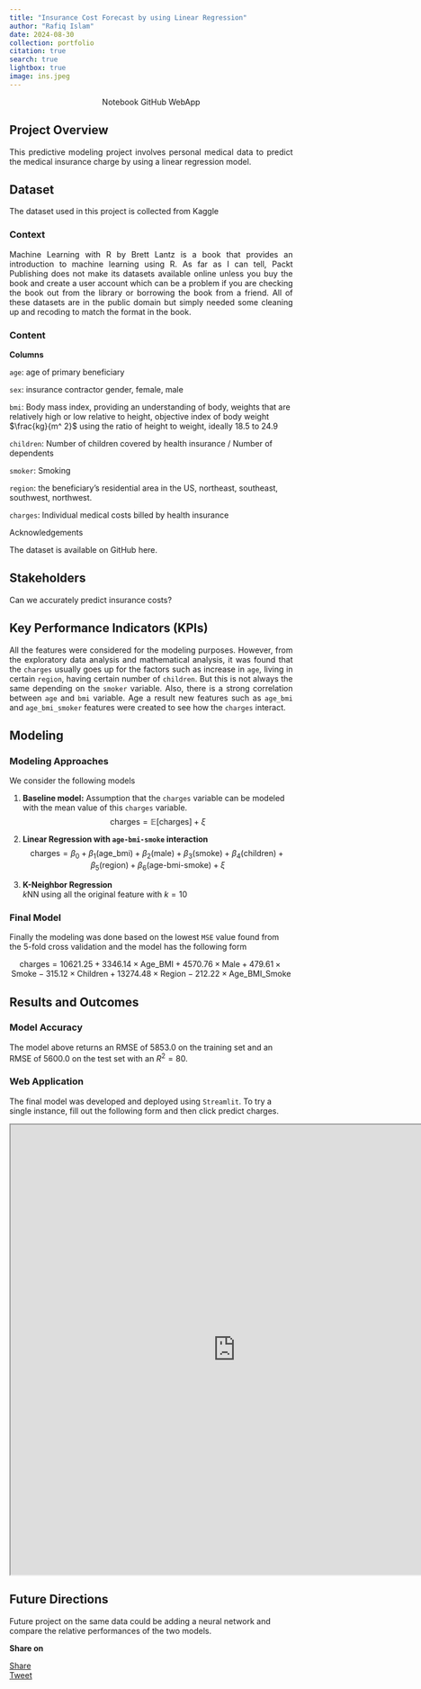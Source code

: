 ```yaml
---
title: "Insurance Cost Forecast by using Linear Regression"
author: "Rafiq Islam"
date: 2024-08-30
collection: portfolio
citation: true
search: true
lightbox: true
image: ins.jpeg
---  
```



<p style="text-align:center">
  [Notebook](/codepages/medicalcost/index.qmd){target="_blank" style="text-decoration:none"} [GitHub](https://github.com/mrislambd/medical-insurance-charge){target="_blank" style="text-decoration:none"} 
  [WebApp](https://michargepredictor.streamlit.app){target="_blank" style="text-decoration:none"} 
</p>

## Project Overview  

<p style="text-align: justify">
    This predictive modeling project involves personal medical data to predict the medical insurance charge by using a linear regression model.
</p>

## Dataset  
The dataset used in this project is collected from [Kaggle](https://www.kaggle.com/datasets/mirichoi0218/insurance){target="_blank" style="text-decoration:none"}  

### Context  
<p style="text-align: justify">
  Machine Learning with R by Brett Lantz is a book that provides an introduction to machine learning using R. As far as I can tell, Packt Publishing does not make its datasets available online unless you buy the book and create a user account which can be a problem if you are checking the book out from the library or borrowing the book from a friend. All of these datasets are in the public domain but simply needed some cleaning up and recoding to match the format in the book.
</p>  

### Content  

**Columns**

`age`: age of primary beneficiary

`sex`: insurance contractor gender, female, male

`bmi`: Body mass index, providing an understanding of body, weights that are relatively high or low relative to height, objective index of body weight $\frac{kg}{m^ 2}$ using the ratio of height to weight, ideally $18.5$ to $24.9$

`children`: Number of children covered by health insurance / Number of dependents

`smoker`: Smoking

`region`: the beneficiary's residential area in the US, northeast, southeast, southwest, northwest.

`charges`: Individual medical costs billed by health insurance

Acknowledgements

The dataset is available on GitHub [here](https://github.com/stedy/Machine-Learning-with-R-datasets){target="_blank" style="text-decoration:none"}.

## Stakeholders  

Can we accurately predict insurance costs?

## Key Performance Indicators (KPIs)  

<p style="text-align: justify">
All the features were considered for the modeling purposes. However, from the exploratory data analysis and mathematical analysis, it was found that the `charges` usually goes up for the factors such as increase in `age`, living in certain `region`, having certain number of `children`. But this is not always the same depending on the `smoker` variable. Also, there is a strong correlation between `age` and `bmi` variable. Age a result new features such as `age_bmi` and `age_bmi_smoker` features were created to see how the `charges` interact.
</p>

## Modeling  
### Modeling Approaches  

We consider the following models  

1. **Baseline model:** Assumption that the `charges` variable can be modeled with the mean value of this `charges` variable.  
   $$ 
   \text{charges}=\mathbb{E}[\text{charges}]+\xi
   $$
2. **Linear Regression with `age-bmi-smoke` interaction**  
   $$
    \text{charges}=\beta_0+\beta_1 (\text{age\_bmi})+\beta_2 (\text{male})+\beta_3 (\text{smoke})+\beta_4 (\text{children})+\beta_5 (\text{region})+\beta_6 (\text{age-bmi-smoke})+\xi
   $$  

3. **K-Neighbor Regression**  
   $k$NN using all the original feature with $k=10$

### Final Model  

Finally the modeling was done based on the lowest `MSE` value found from the 5-fold cross validation and the model has the following form  

$$
\text{charges} =10621.25+ 3346.14\times \text{Age\_BMI}+4570.76\times \text{Male}+ 479.61\times \text{Smoke}-315.12\times \text{Children}+13274.48\times \text{Region}-212.22\times \text{Age\_BMI\_Smoke}
$$

## Results and Outcomes  

### Model Accuracy  
The model above returns an RMSE of $5853.0$ on the training set and an RMSE of $5600.0$
on the test set with an $R^2=80%$.  

### Web Application  

The final model was developed and deployed using `Streamlit`. To try a single instance, fill out the following form and then click predict charges.

```{=html}
<iframe height="800" width="800" src="https://michargepredictor.streamlit.app/?embed=true" title="Medical Insurance Charge Prediction"> </iframe>
```

## Future Directions  

Future project on the same data could be adding a neural network and compare the relative performances of the two models.  

**Share on**  

<div id="fb-root"></div>
<script async defer crossorigin="anonymous"
 src="https://connect.facebook.net/en_US/sdk.js#xfbml=1&version=v20.0"></script>
 
<div class="share-buttons">
<div class="fb-share-button" data-href="https://mrislambd.github.io/portfolio/dsp/medicalcost/"
data-layout="button_count" data-size="small"><a target="_blank" 
 href="https://www.facebook.com/sharer/sharer.php?u=https%3A%2F%2Fmrislambd.github.io%2Fportfolio%2Fdsp%2Fmedicalcost%2F&amp;src=sdkpreparse" 
 class="fb-xfbml-parse-ignore">Share</a></div>

<script src="https://platform.linkedin.com/in.js" type="text/javascript">lang: en_US</script>
<script type="IN/Share" data-url="https://mrislambd.github.io/portfolio/dsp/medicalcost/"></script> 
 
<a href="https://twitter.com/share?ref_src=twsrc%5Etfw" class="twitter-share-button" 
 data-url="https://mrislambd.github.io/portfolio/dsp/medicalcost/" data-show-count="true">Tweet</a>
<script async src="https://platform.twitter.com/widgets.js" charset="utf-8"></script>
</div>

<div class="fb-comments" data-href="https://mrislambd.github.io/portfolio/dsp/medicalcost/"
 data-width="" data-numposts="5"></div>
